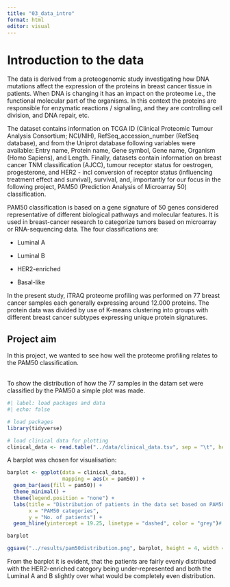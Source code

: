 ```yaml
---
title: "03_data_intro"
format: html
editor: visual
---
```


# Introduction to the data

The data is derived from a proteogenomic study investigating how DNA mutations affect the expression of the proteins in breast cancer tissue in patients. When DNA is changing it has an impact on the proteome i.e., the functional molecular part of the organisms. In this context the proteins are responsible for enzymatic reactions / signalling, and they are controlling cell division, and DNA repair, etc.

The dataset contains information on TCGA ID (Clinical Proteomic Tumour Analysis Consortium; NCI/NIH), RefSeq_accession_number (RefSeq database), and from the Uniprot database following variables were available: Entry name, Protein name, Gene symbol, Gene name, Organism (Homo Sapiens), and Length. Finally, datasets contain information on breast cancer TNM classification (AJCC), tumour receptor status for oestrogen, progesterone, and HER2 - incl conversion of receptor status (influencing treatment effect and survival), survival, and, importantly for our focus in the following project, PAM50 (Prediction Analysis of Microarray 50) classification.

PAM50 classification is based on a gene signature of 50 genes considered representative of different biological pathways and molecular features. It is used in breast-cancer research to categorize tumors based on microarray or RNA-sequencing data. The four classifications are:

-   Luminal A

-   Luminal B

-   HER2-enriched

-   Basal-like

In the present study, iTRAQ proteome profiling was performed on 77 breast cancer samples each generally expressing around 12.000 proteins. The protein data was divided by use of K-means clustering into groups with different breast cancer subtypes expressing unique protein signatures.

## Project aim

In this project, we wanted to see how well the proteome profiling relates to the PAM50 classification.

\
To show the distribution of how the 77 samples in the datam set were classified by the PAM50 a simple plot was made.

```r
#| label: load packages and data
#| echo: false

# load packages
library(tidyverse)

# load clinical data for plotting
clinical_data <- read.table("../data/clinical_data.tsv", sep = "\t", header = T)

```

A barplot was chosen for visualisation:

```r
barplot <- ggplot(data = clinical_data, 
                  mapping = aes(x = pam50)) +
  geom_bar(aes(fill = pam50)) +
  theme_minimal() +
  theme(legend.position = "none") +
  labs(title = "Distribution of patients in the data set based on PAM50 classification",
       x = "PAM50 categories",
       y = "No. of patients") +
  geom_hline(yintercept = 19.25, linetype = "dashed", color = "grey")# horisontal line to show an equal distribution

barplot

ggsave("../results/pam50distribution.png", barplot, height = 4, width = 6)
```

From the barplot it is evident, that the patients are fairly evenly distributed with the HER2-enriched category being under-represented and both the Luminal A and B slightly over what would be completely even distribution.
